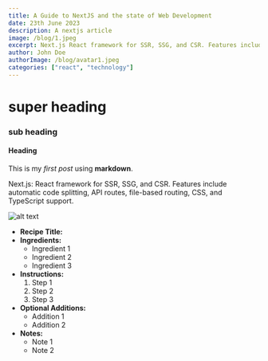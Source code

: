 ```yaml
---
title: A Guide to NextJS and the state of Web Development
date: 23th June 2023
description: A nextjs article
image: /blog/1.jpeg
excerpt: Next.js React framework for SSR, SSG, and CSR. Features include automatic code splitting, API routes, file-based routing, CSS, and TypeScript support.
author: John Doe
authorImage: /blog/avatar1.jpeg
categories: ["react", "technology"]
---
```

# super heading
### sub heading
#### Heading

This is my *first post* using **markdown**.

Next.js: React framework for SSR, SSG, and CSR. Features include automatic code splitting, API routes, file-based routing, CSS, and TypeScript support.

![alt text](https://images.pexels.com/photos/756861/pexels-photo-756861.jpeg "Title")

- **Recipe Title:** 
- **Ingredients:**
  - Ingredient 1
  - Ingredient 2
  - Ingredient 3
- **Instructions:**
  1. Step 1
  2. Step 2
  3. Step 3
- **Optional Additions:**
  - Addition 1
  - Addition 2
- **Notes:**
  - Note 1
  - Note 2